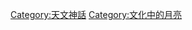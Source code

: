 {{Commons category|Moon myths}}

[[Category:天文神話|Category:天文神話]]
[[Category:文化中的月亮|Category:文化中的月亮]]
